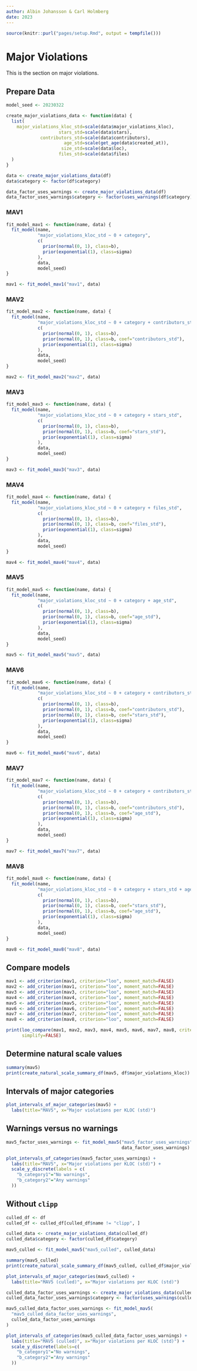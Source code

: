 ```yaml
---
author: Albin Johansson & Carl Holmberg
date: 2023
---
```


```r
source(knitr::purl("pages/setup.Rmd", output = tempfile()))
```

# Major Violations

This is the section on major violations.

## Prepare Data

```r
model_seed <- 20230322

create_major_violations_data <- function(data) {
  list(
    major_violations_kloc_std=scale(data$major_violations_kloc),
                    stars_std=scale(data$stars),
             contributors_std=scale(data$contributors),
                      age_std=scale(get_age(data$created_at)),
                     size_std=scale(data$loc),
                    files_std=scale(data$files)
  )
}

data <- create_major_violations_data(df)
data$category <- factor(df$category)

data_factor_uses_warnings <- create_major_violations_data(df)
data_factor_uses_warnings$category <- factor(uses_warnings(df$category))
```

### MAV1

```r
fit_model_mav1 <- function(name, data) {
  fit_model(name,
            "major_violations_kloc_std ~ 0 + category",
            c(
              prior(normal(0, 1), class=b),
              prior(exponential(1), class=sigma)
            ),
            data,
            model_seed)
}

mav1 <- fit_model_mav1("mav1", data)
```

### MAV2

```r
fit_model_mav2 <- function(name, data) {
  fit_model(name,
            "major_violations_kloc_std ~ 0 + category + contributors_std",
            c(
              prior(normal(0, 1), class=b),
              prior(normal(0, 1), class=b, coef="contributors_std"),
              prior(exponential(1), class=sigma)
            ),
            data,
            model_seed)
}

mav2 <- fit_model_mav2("mav2", data)
```

### MAV3

```r
fit_model_mav3 <- function(name, data) {
  fit_model(name,
            "major_violations_kloc_std ~ 0 + category + stars_std",
            c(
              prior(normal(0, 1), class=b),
              prior(normal(0, 1), class=b, coef="stars_std"),
              prior(exponential(1), class=sigma)
            ),
            data,
            model_seed)
}

mav3 <- fit_model_mav3("mav3", data)
```

### MAV4

```r
fit_model_mav4 <- function(name, data) {
  fit_model(name,
            "major_violations_kloc_std ~ 0 + category + files_std",
            c(
              prior(normal(0, 1), class=b),
              prior(normal(0, 1), class=b, coef="files_std"),
              prior(exponential(1), class=sigma)
            ),
            data,
            model_seed)
}

mav4 <- fit_model_mav4("mav4", data)
```

### MAV5

```r
fit_model_mav5 <- function(name, data) {
  fit_model(name,
            "major_violations_kloc_std ~ 0 + category + age_std",
            c(
              prior(normal(0, 1), class=b),
              prior(normal(0, 1), class=b, coef="age_std"),
              prior(exponential(1), class=sigma)
            ),
            data,
            model_seed)
}

mav5 <- fit_model_mav5("mav5", data)
```

### MAV6

```r
fit_model_mav6 <- function(name, data) {
  fit_model(name,
            "major_violations_kloc_std ~ 0 + category + contributors_std + stars_std",
            c(
              prior(normal(0, 1), class=b),
              prior(normal(0, 1), class=b, coef="contributors_std"),
              prior(normal(0, 1), class=b, coef="stars_std"),
              prior(exponential(1), class=sigma)
            ),
            data,
            model_seed)
}

mav6 <- fit_model_mav6("mav6", data)
```

### MAV7

```r
fit_model_mav7 <- function(name, data) {
  fit_model(name,
            "major_violations_kloc_std ~ 0 + category + contributors_std + age_std",
            c(
              prior(normal(0, 1), class=b),
              prior(normal(0, 1), class=b, coef="contributors_std"),
              prior(normal(0, 1), class=b, coef="age_std"),
              prior(exponential(1), class=sigma)
            ),
            data,
            model_seed)
}

mav7 <- fit_model_mav7("mav7", data)
```

### MAV8

```r
fit_model_mav8 <- function(name, data) {
  fit_model(name,
            "major_violations_kloc_std ~ 0 + category + stars_std + age_std",
            c(
              prior(normal(0, 1), class=b),
              prior(normal(0, 1), class=b, coef="stars_std"),
              prior(normal(0, 1), class=b, coef="age_std"),
              prior(exponential(1), class=sigma)
            ),
            data,
            model_seed)
}

mav8 <- fit_model_mav8("mav8", data)
```

## Compare models

```r
mav1 <- add_criterion(mav1, criterion="loo", moment_match=FALSE)
mav2 <- add_criterion(mav1, criterion="loo", moment_match=FALSE)
mav3 <- add_criterion(mav3, criterion="loo", moment_match=FALSE)
mav4 <- add_criterion(mav4, criterion="loo", moment_match=FALSE)
mav5 <- add_criterion(mav5, criterion="loo", moment_match=FALSE)
mav6 <- add_criterion(mav6, criterion="loo", moment_match=FALSE)
mav7 <- add_criterion(mav7, criterion="loo", moment_match=FALSE)
mav8 <- add_criterion(mav8, criterion="loo", moment_match=FALSE)

print(loo_compare(mav1, mav2, mav3, mav4, mav5, mav6, mav7, mav8, criterion="loo"),
      simplify=FALSE)
```

## Determine natural scale values

```r
summary(mav5)
print(create_natural_scale_summary_df(mav5, df$major_violations_kloc))
```

## Intervals of major categories

```r
plot_intervals_of_major_categories(mav5) +
  labs(title="MAV5", x="Major violations per KLOC (std)")
```

## Warnings versus no warnings

```r
mav5_factor_uses_warnings <- fit_model_mav5("mav5_factor_uses_warnings",
                                            data_factor_uses_warnings)

plot_intervals_of_categories(mav5_factor_uses_warnings) +
  labs(title="MAV5", x="Major violations per KLOC (std)") +
  scale_y_discrete(labels = c(
    "b_category1"="No warnings",
    "b_category2"="Any warnings"
  ))
```

## Without `clipp`

```r
culled_df <- df
culled_df <- culled_df[culled_df$name != "clipp", ]

culled_data <- create_major_violations_data(culled_df)
culled_data$category <- factor(culled_df$category)

mav5_culled <- fit_model_mav5("mav5_culled", culled_data)
```

```r
summary(mav5_culled)
print(create_natural_scale_summary_df(mav5_culled, culled_df$major_violations_kloc))
```

```r
plot_intervals_of_major_categories(mav5_culled) +
  labs(title="MAV5 (culled)", x="Major violations per KLOC (std)")
```

```r
culled_data_factor_uses_warnings <- create_major_violations_data(culled_df)
culled_data_factor_uses_warnings$category <- factor(uses_warnings(culled_df$category))

mav5_culled_data_factor_uses_warnings <- fit_model_mav5(
  "mav5_culled_data_factor_uses_warnings",
  culled_data_factor_uses_warnings
)

plot_intervals_of_categories(mav5_culled_data_factor_uses_warnings) +
  labs(title="MAV5 (culled)", x="Major violations per KLOC (std)") +
  scale_y_discrete(labels=c(
    "b_category1"="No warnings",
    "b_category2"="Any warnings"
  ))
```
